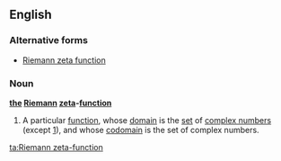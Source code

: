 ==English==
{{wikipedia}}
===Alternative forms===
*[[Riemann zeta function]]
===Noun===
'''[[the]] [[Riemann]] [[zeta]]-[[function]]''' {{singulare tantum}}
#{{mathematics}} A particular [[function]], whose [[domain]] is the [[set]] of [[complex number]]s (except [[one|1]]), and whose [[codomain]] is the set of complex numbers.

[[ta:Riemann zeta-function]]